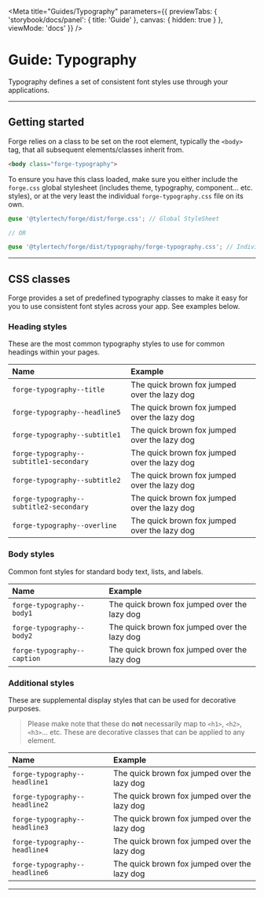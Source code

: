 
<Meta title="Guides/Typography" parameters={{
  previewTabs: {
    'storybook/docs/panel': { title: 'Guide' },
    canvas: { hidden: true }
  },
  viewMode: 'docs'
}} />

<PageSection>

# Guide: Typography

Typography defines a set of consistent font styles use through your applications.

</PageSection>

---

<PageSection>

## Getting started

Forge relies on a class to be set on the root element, typically the `<body>` tag, that all subsequent elements/classes inherit from.

```html
<body class="forge-typography">
```

To ensure you have this class loaded, make sure you either include the `forge.css` global stylesheet (includes theme, typography, component... etc. styles),
or at the very least the individual `forge-typography.css` file on its own.

```scss
@use '@tylertech/forge/dist/forge.css'; // Global StyleSheet

// OR

@use '@tylertech/forge/dist/typography/forge-typography.css'; // Individual typography StyleSheet
```

</PageSection>

---

<PageSection>

## CSS classes

Forge provides a set of predefined typography classes to make it easy for you to use consistent font styles across your app. See examples below. 

### Heading styles

These are the most common typography styles to use for common headings within your pages.

| Name                                     | Example
| :----------------------------------------| :----------------------
| `forge-typography--title`                | <span class="forge-typography--title">The quick brown fox jumped over the lazy dog</span>
| `forge-typography--headline5`            | <span class="forge-typography--headline5">The quick brown fox jumped over the lazy dog</span>
| `forge-typography--subtitle1`            | <span class="forge-typography--subtitle1">The quick brown fox jumped over the lazy dog</span>
| `forge-typography--subtitle1-secondary`  | <span class="forge-typography--subtitle1-secondary">The quick brown fox jumped over the lazy dog</span>
| `forge-typography--subtitle2`            | <span class="forge-typography--subtitle2">The quick brown fox jumped over the lazy dog</span>
| `forge-typography--subtitle2-secondary`  | <span class="forge-typography--subtitle2-secondary">The quick brown fox jumped over the lazy dog</span>
| `forge-typography--overline`             | <span class="forge-typography--overline">The quick brown fox jumped over the lazy dog</span>

### Body styles

Common font styles for standard body text, lists, and labels.

| Name                                     | Example
| :----------------------------------------| :----------------------
| `forge-typography--body1`                | <span class="forge-typography--body1">The quick brown fox jumped over the lazy dog</span>
| `forge-typography--body2`                | <span class="forge-typography--body2">The quick brown fox jumped over the lazy dog</span>
| `forge-typography--caption`              | <span class="forge-typography--caption">The quick brown fox jumped over the lazy dog</span>

### Additional styles

These are supplemental display styles that can be used for decorative purposes.

> Please make note that these do **not** necessarily map to `<h1>`, `<h2>`, `<h3>`... etc. These are decorative classes that can be applied to any element.

| Name                                     | Example
| :----------------------------------------| :----------------------
| `forge-typography--headline1`            | <span class="forge-typography--headline1">The quick brown fox jumped over the lazy dog</span>
| `forge-typography--headline2`            | <span class="forge-typography--headline2">The quick brown fox jumped over the lazy dog</span>
| `forge-typography--headline3`            | <span class="forge-typography--headline3">The quick brown fox jumped over the lazy dog</span>
| `forge-typography--headline4`            | <span class="forge-typography--headline4">The quick brown fox jumped over the lazy dog</span>
| `forge-typography--headline6`            | <span class="forge-typography--headline6">The quick brown fox jumped over the lazy dog</span>

</PageSection>

---
